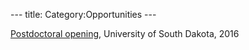 ---
title: Category:Opportunities
---

[[postdoc2016|Postdoctoral opening]], University of South Dakota, 2016